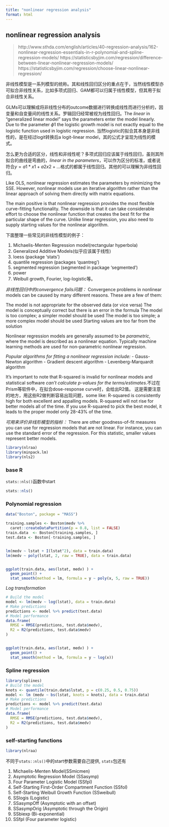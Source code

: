 ```yaml
---
title: "nonlinear regression analysis"
format: html
---
```


## nonlinear regression analysis

> http://www.sthda.com/english/articles/40-regression-analysis/162-nonlinear-regression-essentials-in-r-polynomial-and-spline-regression-models/
> https://statisticsbyjim.com/regression/difference-between-linear-nonlinear-regression-models/
> https://statisticsbyjim.com/regression/choose-linear-nonlinear-regression/


非线性模型是一系列模型的统称。其和线性回归区分的重点在于，当然线性模型亦可拟合非线性关系，比如多项式回归、GAM都可以归属于线性模型，但其用于拟合非线性关系。

GLMs可以理解成将非线性分布的outcome数据进行转换成线性而进行分析的，因变量和自变量间的线性关系。罗辑回归经常被视为线性回归。The _linear_ in "generalized linear model" says the parameters enter the model linearly. Due to the parameter 𝜙1
 the logistic growth model is not exactly equal to the logistic function used in logistic regression. 当然logistic的拟合其本身是非线性的，是在经过logit转换后a logit-linear model，其的公式才呈现为线性的模式。

怎么更为合适的区分，线性和非线性呢？多项式回归应该属于线性回归，虽则其所拟合的曲线是弯曲的，*linear in the parameters*，可以作为区分的标准，或者说符合$y=a1*x1+a2x2+...$格式的都属于线性回归。其他的可以理解为非线性回归。

Like OLS, nonlinear regression estimates the parameters by minimizing the SSE. However, nonlinear models use an iterative algorithm rather than the linear approach of solving them directly with matrix equations. 

The main positive is that nonlinear regression provides the most flexible curve-fitting functionality. The downside is that it can take considerable effort to choose the nonlinear function that creates the best fit for the particular shape of the curve. Unlike linear regression, you also need to supply starting values for the nonlinear algorithm. 

下面整理一些常见的非线性模型的例子：

1. Michaelis-Menten Regression model(rectangular hyperbola)
2. Generalized Additive Models(似乎应该属于线性)
3. loess (package ‘stats’)
4. quantile regression (packages 'quantreg')
5. segmented regression (segmented in package 'segmented')
6. power
7. Weibull growth, Fourier, log-logistic等。


*非线性回归中的convergence fails问题：*
Convergence problems in nonlinear models can be caused by many different reasons. These are a few of them:

The model is not appropriate for the observed data (or vice versa)
The model is conceptually correct but there is an error in the formula
The model is too complex; a simpler model should be used
The model is too simple; a more complex model should be used
Starting values are too far from the solution


Nonlinear regression models are generally assumed to be *parametric*, where the model is described as a nonlinear equation. Typically machine learning methods are used for non-parametric nonlinear regression.

*Popular algorithms for fitting a nonlinear regression include:*
- Gauss-Newton algorithm
- Gradient descent algorithm
- Levenberg-Marquardt algorithm


It’s important to note that R-squared is invalid for nonlinear models and statistical software *can’t calculate p-values for the terms/estimates*.不过在Prism等软件中，在拟合dose-response curve时，会给出R2值。
这是需要注意的地方，用这些R2做判断容易出现问题，some like:
R-squared is consistently high for both excellent and appalling models.
R-squared will not rise for better models all of the time.
If you use R-squared to pick the best model, it leads to the proper model only 28-43% of the time.


*可用来评价非线形模型的指标：*
There are other goodness-of-fit measures you can use for regression models that are not linear. For instance, you can use the standard error of the regression. For this statistic, smaller values represent better models.


```r
library(nlraa)
library(minpack.lm)
library(nls2)
```



### base R

`stats::nls()`函数中start

```r
stats::nls()
```


### Polynomial regression

```r
data("Boston", package = "MASS")

training.samples <- Boston$medv %>%
  caret::createDataPartition(p = 0.8, list = FALSE)
train.data  <- Boston[training.samples, ]
test.data <- Boston[-training.samples, ]


lm(medv ~ lstat + I(lstat^2), data = train.data)
lm(medv ~ poly(lstat, 2, raw = TRUE), data = train.data)



```


```r
ggplot(train.data, aes(lstat, medv) ) +
  geom_point() +
  stat_smooth(method = lm, formula = y ~ poly(x, 5, raw = TRUE))
```


*Log transformation*

```r
# Build the model
model <- lm(medv ~ log(lstat), data = train.data)
# Make predictions
predictions <- model %>% predict(test.data)
# Model performance
data.frame(
  RMSE = RMSE(predictions, test.data$medv),
  R2 = R2(predictions, test.data$medv)
)


ggplot(train.data, aes(lstat, medv) ) +
  geom_point() +
  stat_smooth(method = lm, formula = y ~ log(x))
```


### Spline regression



```r
library(splines)
# Build the model
knots <- quantile(train.data$lstat, p = c(0.25, 0.5, 0.75))
model <- lm (medv ~ bs(lstat, knots = knots), data = train.data)
# Make predictions
predictions <- model %>% predict(test.data)
# Model performance
data.frame(
  RMSE = RMSE(predictions, test.data$medv),
  R2 = R2(predictions, test.data$medv)
)
```



### self-starting functions

```r
library(nlraa)
```


不同于`stats::nls()`中的start参数需要自己提供, `stats`包还有

1. Michaelis-Menten Model(SSmicmen)
2. Asymptotic Regression Model (SSasymp)
3. Four Parameter Logistic Model (SSfpl)
4. Self-Starting First-Order Compartment Function (SSfol)
5. Self-Starting Weibull Growth Function (SSweibull)
6. SSlogis (Logistic)
7. SSasympOff (Asymptotic with an offset)
8. SSasympOrig (Asymptotic through the Origin)
9. SSbiexp (Bi-exponential)
10. SSfpl (Four parameter logistic)


```r

```




















